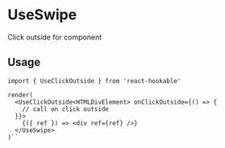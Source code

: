 # UseSwipe

Click outside for component

## Usage

```tsx
import { UseClickOutside } from 'react-hookable'

render(
  <UseClickOutside<HTMLDivElement> onClickOutside={() => {
    // call on click outside
  }}>
    {({ ref }) => <div ref={ref} />}
  </UseSwipe>
)``
```
